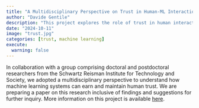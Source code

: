 ```yaml
---
title: "A Multidisciplinary Perspective on Trust in Human-ML Interaction"
author: "Davide Gentile"
description: "This project explores the role of trust in human interactions with machine learning systems across diverse contexts of use. In collaboration with a multidisciplinary team at the Schwartz Reisman Institute, we examined how warranted and unwarranted trust impacts user adoption, ethics, and related societal effects, highlighting the need for a cross-disciplinary efforts to build more trustworthy and effective machine learning systems."
date: "2024-10-11"
image: "trust.jpg"
categories: [trust, machine learning]
execute:
  warning: false
---
```


In collaboration with a group comprising doctoral and postdoctoral researchers from the Schwartz Reisman Institute for Technology and Society, we adopted a multidisciplinary perspective to understand how machine learning systems can earn and maintain human trust. We are preparing a paper on this research inclusive of findings and suggestions for further inquiry. More information on this project is available [here](https://srinstitute.utoronto.ca/news/trust-working-group-profile).
